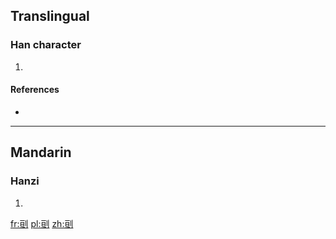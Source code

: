 ==Translingual==

===Han character===
{{Han char|rn=18|rad=刀|as=06|sn=8|four=|canj=一一中弓 (MMLN), X一一中弓 (XMMLN)|ids=⿰亘刂}}

# {{defn|Han|sort=刀06}}

====References====
* {{Han ref|kx=0138.350|dkj=01949|dj=0314.120|hdz=10333.010|uh=522F|ud=21039}}

----

==Mandarin==

===Hanzi===
{{cmn-hanzi|pin=[[gēn]] ([[gen1]])|wg=ken<sup>1</sup>}}

# {{defn|lang=cmn|sort=刀06}}

[[fr:刯]]
[[pl:刯]]
[[zh:刯]]